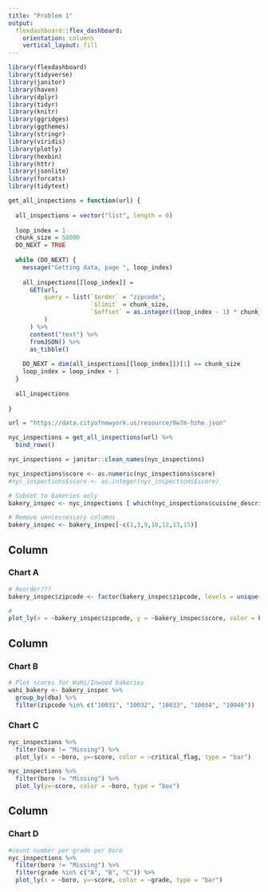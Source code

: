 ```yaml
---
title: "Problem 1"
output: 
  flexdashboard::flex_dashboard:
    orientation: columns
    vertical_layout: fill
---
```


```r
library(flexdashboard)
library(tidyverse)
library(janitor)
library(haven)
library(dplyr)
library(tidyr)
library(knitr)
library(ggridges)
library(ggthemes)
library(stringr)
library(viridis)
library(plotly)
library(hexbin)
library(httr)
library(jsonlite)
library(forcats)
library(tidytext)
```

```r
get_all_inspections = function(url) {
  
  all_inspections = vector("list", length = 0)
  
  loop_index = 1
  chunk_size = 50000
  DO_NEXT = TRUE
  
  while (DO_NEXT) {
    message("Getting data, page ", loop_index)
    
    all_inspections[[loop_index]] = 
      GET(url,
          query = list(`$order` = "zipcode",
                       `$limit` = chunk_size,
                       `$offset` = as.integer((loop_index - 1) * chunk_size)
          )
      ) %>%
      content("text") %>%
      fromJSON() %>%
      as_tibble()
    
    DO_NEXT = dim(all_inspections[[loop_index]])[1] == chunk_size
    loop_index = loop_index + 1
  }
  
  all_inspections
  
}

url = "https://data.cityofnewyork.us/resource/9w7m-hzhe.json"

nyc_inspections = get_all_inspections(url) %>%
  bind_rows()

nyc_inspections = janitor::clean_names(nyc_inspections)

nyc_inspections$score <- as.numeric(nyc_inspections$score)
#nyc_inspections$score <- as.integer(nyc_inspections$score)

# Subset to bakeries only
bakery_inspec <- nyc_inspections [ which(nyc_inspections$cuisine_description == 'Bakery'), ]

# Remove unncessessary columns
bakery_inspec <- bakery_inspec[-c(1,3,9,10,12,13,15)]
```


Column {data-width=550}
-----------------------------------------------------------------------

### Chart A

```r
# Reorder???
bakery_inspec$zipcode <- factor(bakery_inspec$zipcode, levels = unique(bakery_inspec$zipcode)[order(bakery_inspec$score, decreasing = FALSE)])

#
plot_ly(x = ~bakery_inspec$zipcode, y = ~bakery_inspec$score, color = bakery_inspec$zipcode, type = "bar")
```

Column {data-width=225}
-----------------------------------------------------------------------

### Chart B

```r
# Plot scores for WaHi/Inwood bakeries
wahi_bakery <- bakery_inspec %>%
  group_by(dba) %>%
  filter(zipcode %in% c("10031", "10032", "10033", "10034", "10040"))
```

### Chart C

```r
nyc_inspections %>%
  filter(boro != "Missing") %>% 
  plot_ly(x = ~boro, y=~score, color = ~critical_flag, type = "bar")

nyc_inspections %>%
  filter(boro != "Missing") %>%
  plot_ly(y=~score, color = ~boro, type = "box")
```

Column {data-width=225}
-----------------------------------------------------------------------

### Chart D

```r
#count number per grade per boro
nyc_inspections %>%
  filter(boro != "Missing") %>%
  filter(grade %in% c("A", "B", "C")) %>%
  plot_ly(x = ~boro, y=~score, color = ~grade, type = "bar")
```

